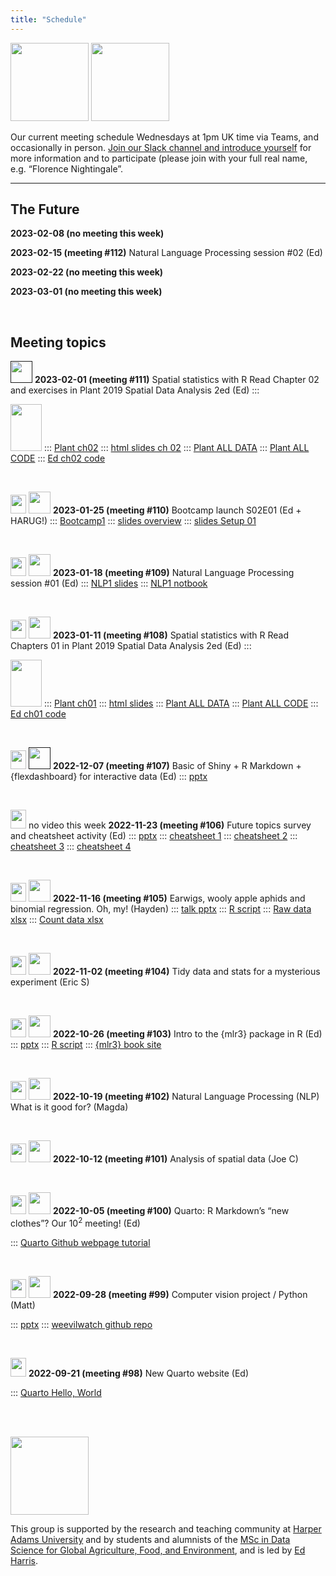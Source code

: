 ```yaml
---
title: "Schedule"
---
```


![](img/harug-2023.png){width="125"} ![](img/hap-e-hex.png){width="125"}

Our current meeting schedule Wednesdays at 1pm UK time via Teams, and occasionally in person. [Join our Slack channel and introduce yourself](https://join.slack.com/t/ha-eda-party/shared_invite/zt-w19od3dz-6bjo~dTC_GQeSUUv3B8XzQ) for more information and to participate (please join with your full real name, e.g. "Florence Nightingale".

------------------------------------------------------------------------

## The Future

**2023-02-08 (no meeting this week)**

**2023-02-15 (meeting #112)** Natural Language Processing session #02 (Ed)

**2023-02-22 (no meeting this week)**

**2023-03-01 (no meeting this week)**

<br>

## Meeting topics

[](img/harug-2023.png){width="25" height="30"} [![](img/youtube.png){width="35"}]() **2023-02-01 (meeting #111)** Spatial statistics with R Read Chapter 02 and exercises in Plant 2019 Spatial Data Analysis 2ed (Ed) :::

![](pages/2023-01-11/cover.png){width="50" height="75"} ::: [Plant ch02](pages/2023-02-01/ch-02.pdf) ::: [html slides ch 02]() ::: [Plant ALL DATA](pages/2023-01-11/plant-data.zip) ::: [Plant ALL CODE](pages/2023-01-11/plant-code.zip) ::: [Ed ch02 code]()

<br>

![](img/harug-2023.png){width="25" height="30"} [![](img/youtube.png){width="35"}](https://youtu.be/K5b3LaqlZ2g) **2023-01-25 (meeting #110)** Bootcamp launch S02E01 (Ed + HARUG!) ::: [Bootcamp1](https://rstats-bootcamp.github.io/website/1-setup.html) ::: [slides overview](pages/2023-01-25-RSB-01/slides-overview.html) ::: [slides Setup 01](pages/2023-01-25-RSB-01/slides-01-setup-intro.html)

<br>

![](img/hap-e-hex.png){width="25" height="30"} [![](img/youtube.png){width="35"}](https://youtu.be/pQ8hi1JFxX8) **2023-01-18 (meeting #109)** Natural Language Processing session #01 (Ed) ::: [NLP1 slides](https://github.com/harper-data-science/aws-nlp/blob/main/slides/NLP-1.pptx?raw=1) ::: [NLP1 notbook](https://colab.research.google.com/github/harper-data-science/aws-nlp/blob/main/notebooks/NLP1.ipynb?raw=1)

<br>

![](img/harug-2023.png){width="25" height="30"} [![](img/youtube.png){width="35"}](https://youtu.be/IERTOvn_sLU) **2023-01-11 (meeting #108)** Spatial statistics with R Read Chapters 01 in Plant 2019 Spatial Data Analysis 2ed (Ed) :::

![](pages/2023-01-11/cover.png){width="50" height="75"} ::: [Plant ch01](pages/2023-01-11/ch-01.pdf) ::: [html slides](pages/2023-01-11/plant-ch-01.html) ::: [Plant ALL DATA](pages/2023-01-11/plant-data.zip) ::: [Plant ALL CODE](pages/2023-01-11/plant-code.zip) ::: [Ed ch01 code](pages/2023-01-11/plant-ch01.R)

<br>

![](img/harug-hex.png){width="25" height="30"} [![](img/youtube.png){width="35"}]() **2022-12-07 (meeting #107)** Basic of Shiny + R Markdown + {flexdashboard} for interactive data (Ed) ::: [pptx](pages\2022-12-07-flexdashboard\2022-12-07.pptx)

<br>

![](img/harug-hex.png){width="25" height="30"} no video this week **2022-11-23 (meeting #106)** Future topics survey and cheatsheet activity (Ed) ::: [pptx](pages\2022-11-23-cheatsheets\topics.pptx) ::: [cheatsheet 1](pages\2022-11-23-cheatsheets\1-BaseGraphicsCheatsheet.pdf) ::: [cheatsheet 2](pages\2022-11-23-cheatsheets\2-Posit-data-visualization-1.pdf) ::: [cheatsheet 3](pages\2022-11-23-cheatsheets\3-jenzopr_ggplot2-scatterplots.pdf) ::: [cheatsheet 4](pages\2022-11-23-cheatsheets\4-Posit-purrr.pdf)

<br>

![](img/harug-hex.png){width="25" height="30"} [![](img/youtube.png){width="35"}](https://youtu.be/UIs7rMhqg-w) **2022-11-16 (meeting #105)** Earwigs, wooly apple aphids and binomial regression. Oh, my! (Hayden) ::: [talk pptx](files\2022-11-16\Presentation.pptx) ::: [R script](files\2022-11-16\R%20analysis%204.R) ::: [Raw data xlsx](files\2022-11-16\Raw%20data.xlsx) ::: [Count data xlsx](files\2022-11-16\Count%20data%20averages.xlsx)

<br>

![](img/harug-hex.png){width="25" height="30"} [![](img/youtube.png){width="35"}](https://youtu.be/h1Csh4KUeeo) **2022-11-02 (meeting #104)** Tidy data and stats for a mysterious experiment (Eric S)

<br>

![](img/harug-hex.png){width="25" height="30"} [![](img/youtube.png){width="35"}](https://youtu.be/KBRl9-qd3Os) **2022-10-26 (meeting #103)** Intro to the {mlr3} package in R (Ed) ::: [pptx](ppt\2022-10-26.pptx) ::: [R script](scripts\2022-10-26.R) ::: [{mlr3} book site](https://mlr3book.mlr-org.com/)

<br>

![](img/harug-hex.png){width="25" height="30"} [![](img/youtube.png){width="35"}](https://youtu.be/MgTKnHACaF4) **2022-10-19 (meeting #102)** Natural Language Processing (NLP) What is it good for? (Magda)

<br>

![](img/harug-hex.png){width="25" height="30"} [![](img/youtube.png){width="35"}](https://youtu.be/SJU-eBBcw5o) **2022-10-12 (meeting #101)** Analysis of spatial data (Joe C)

<br>

![](img/harug-hex.png){width="25" height="30"} [![](img/youtube.png){width="35"}](https://youtu.be/IVNrH5pJP0E) **2022-10-05 (meeting #100)** Quarto: R Markdown's "new clothes"? Our $10^2$ meeting! (Ed)

::: [Quarto Github webpage tutorial](d20220921.html)

<br>

![](img/hap-e-hex.png){width="25" height="30"} [![](img/youtube.png){width="35"}](https://youtu.be/YQFoD4gLxk4) **2022-09-28 (meeting #99)** Computer vision project / Python (Matt)

::: [pptx](pages\2022-09-28\weevil-detection.pptx) ::: [weevilwatch github repo](https://github.com/onthesofa/weevil-watch)

<br>

![](img/harug-hex.png){width="25" height="30"} **2022-09-21 (meeting #98)** New Quarto website (Ed)

::: [Quarto Hello, World](d20220921.html)

<br><br>

![](img/HDS.png){fig-alt="Harper Data Science" width="125"}

This group is supported by the research and teaching community at [Harper Adams University](https://www.harper-adams.ac.uk/ "Harper Adams University") and by students and alumnists of the [MSc in Data Science for Global Agriculture, Food, and Environment](https://www.harper-adams.ac.uk/courses/postgraduate/201194/data-science-for-global-agriculture-food-and-environment "MSc in Data Science"), and is led by [Ed Harris](https://www.harper-adams.ac.uk/general/staff/profile/201620/Edwin-Harris/ "Ed's Faculty page").
